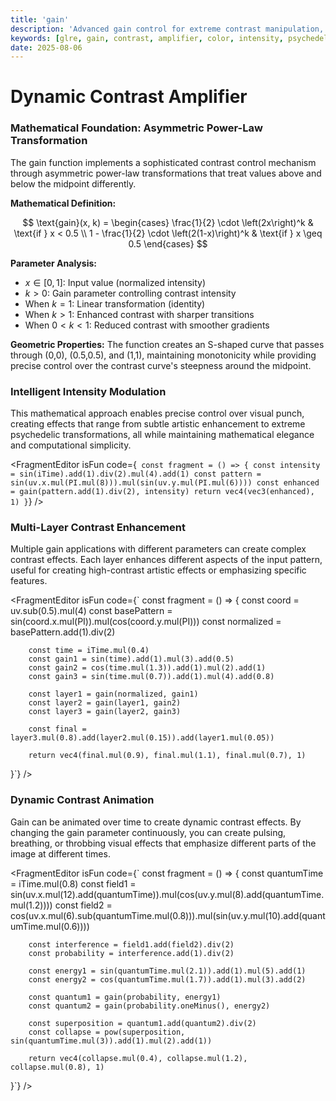 ```yaml
---
title: 'gain'
description: 'Advanced gain control for extreme contrast manipulation, color intensity amplification, and psychedelic visual transformations'
keywords: [glre, gain, contrast, amplifier, color, intensity, psychedelic, transformation]
date: 2025-08-06
---
```



# Dynamic Contrast Amplifier

### Mathematical Foundation: Asymmetric Power-Law Transformation

The gain function implements a sophisticated contrast control mechanism through asymmetric power-law transformations that treat values above and below the midpoint differently.

**Mathematical Definition:**

$$
\text{gain}(x, k) = \begin{cases}
\frac{1}{2} \cdot \left(2x\right)^k & \text{if } x < 0.5 \\
1 - \frac{1}{2} \cdot \left(2(1-x)\right)^k & \text{if } x \geq 0.5
\end{cases}
$$

**Parameter Analysis:**

- $x \in [0, 1]$: Input value (normalized intensity)
- $k > 0$: Gain parameter controlling contrast intensity
- When $k = 1$: Linear transformation (identity)
- When $k > 1$: Enhanced contrast with sharper transitions
- When $0 < k < 1$: Reduced contrast with smoother gradients

**Geometric Properties:**
The function creates an S-shaped curve that passes through (0,0), (0.5,0.5), and (1,1), maintaining monotonicity while providing precise control over the contrast curve's steepness around the midpoint.

### Intelligent Intensity Modulation

This mathematical approach enables precise control over visual punch, creating effects that range from subtle artistic enhancement to extreme psychedelic transformations, all while maintaining mathematical elegance and computational simplicity.

<FragmentEditor
        isFun
        code={`
const fragment = () => {
        const intensity = sin(iTime).add(1).div(2).mul(4).add(1)
        const pattern = sin(uv.x.mul(PI.mul(8))).mul(sin(uv.y.mul(PI.mul(6))))
        const enhanced = gain(pattern.add(1).div(2), intensity)
        return vec4(vec3(enhanced), 1)
}`}
/>

### Multi-Layer Contrast Enhancement

Multiple gain applications with different parameters can create complex contrast effects. Each layer enhances different aspects of the input pattern, useful for creating high-contrast artistic effects or emphasizing specific features.

<FragmentEditor
        isFun
        code={`
const fragment = () => {
        const coord = uv.sub(0.5).mul(4)
        const basePattern = sin(coord.x.mul(PI)).mul(cos(coord.y.mul(PI)))
        const normalized = basePattern.add(1).div(2)

        const time = iTime.mul(0.4)
        const gain1 = sin(time).add(1).mul(3).add(0.5)
        const gain2 = cos(time.mul(1.3)).add(1).mul(2).add(1)
        const gain3 = sin(time.mul(0.7)).add(1).mul(4).add(0.8)

        const layer1 = gain(normalized, gain1)
        const layer2 = gain(layer1, gain2)
        const layer3 = gain(layer2, gain3)

        const final = layer3.mul(0.8).add(layer2.mul(0.15)).add(layer1.mul(0.05))

        return vec4(final.mul(0.9), final.mul(1.1), final.mul(0.7), 1)

}`}
/>

### Dynamic Contrast Animation

Gain can be animated over time to create dynamic contrast effects. By changing the gain parameter continuously, you can create pulsing, breathing, or throbbing visual effects that emphasize different parts of the image at different times.

<FragmentEditor
        isFun
        code={`
const fragment = () => {
        const quantumTime = iTime.mul(0.8)
        const field1 = sin(uv.x.mul(12).add(quantumTime)).mul(cos(uv.y.mul(8).add(quantumTime.mul(1.2))))
        const field2 = cos(uv.x.mul(6).sub(quantumTime.mul(0.8))).mul(sin(uv.y.mul(10).add(quantumTime.mul(0.6))))

        const interference = field1.add(field2).div(2)
        const probability = interference.add(1).div(2)

        const energy1 = sin(quantumTime.mul(2.1)).add(1).mul(5).add(1)
        const energy2 = cos(quantumTime.mul(1.7)).add(1).mul(3).add(2)

        const quantum1 = gain(probability, energy1)
        const quantum2 = gain(probability.oneMinus(), energy2)

        const superposition = quantum1.add(quantum2).div(2)
        const collapse = pow(superposition, sin(quantumTime.mul(3)).add(1).mul(2).add(1))

        return vec4(collapse.mul(0.4), collapse.mul(1.2), collapse.mul(0.8), 1)

}`}
/>
